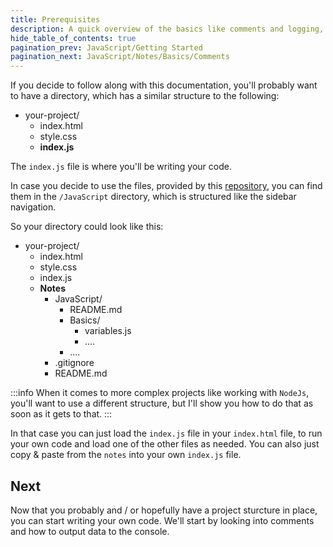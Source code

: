 ```yaml
---
title: Prerequisites
description: A quick overview of the basics like comments and logging, as well as how to code along.
hide_table_of_contents: true
pagination_prev: JavaScript/Getting Started
pagination_next: JavaScript/Notes/Basics/Comments
---
```


If you decide to follow along with this documentation, you'll probably want to have a directory, which has a similar structure to the following:

-   your-project/
    -   index.html
    -   style.css
    -   **index.js**

The `index.js` file is where you'll be writing your code.

In case you decide to use the files, provided by this [repository](https://github.com/Neonsy/JavaScript-Note-Collection/tree/main/Notes), you can find them in the `/JavaScript` directory, which is structured like the sidebar navigation.

So your directory could look like this:

-   your-project/
    -   index.html
    -   style.css
    -   index.js
    -   **Notes**
        -   JavaScript/
            -   README.md
            -   Basics/
                -   variables.js
                -   ....
            -   ....
        -   .gitignore
        -   README.md

:::info
When it comes to more complex projects like working with `NodeJs`, you'll want to use a different structure, but I'll show you how to do that as soon as it gets to that.
:::

In that case you can just load the `index.js` file in your `index.html` file, to run your own code and load one of the other files as needed.
You can also just copy & paste from the `notes` into your own `index.js` file.

## Next

Now that you probably and / or hopefully have a project sturcture in place, you can start writing your own code.
We'll start by looking into comments and how to output data to the console.